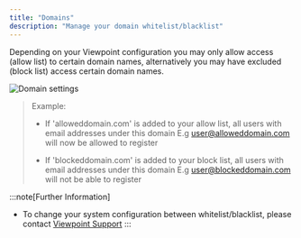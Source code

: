 ```yaml
---
title: "Domains"
description: "Manage your domain whitelist/blacklist"
---
```


Depending on your Viewpoint configuration you may only allow access (allow list) to certain domain names, alternatively you may have excluded (block list) access certain domain names.


![Domain settings](/assets/content/domainlist.png)


> Example:
>- If 'alloweddomain.com' is added to your allow list, all users with email addresses under this domain E.g user@alloweddomain.com will now be allowed to register
>
>- If 'blockeddomain.com' is added to your block list, all users with email addresses under this domain E.g user@blockeddomain.com will not be able to register


:::note[Further Information]
- To change your system configuration between whitelist/blacklist, please contact [Viewpoint Support](https://viewpointcomms.freshdesk.com/)
:::


